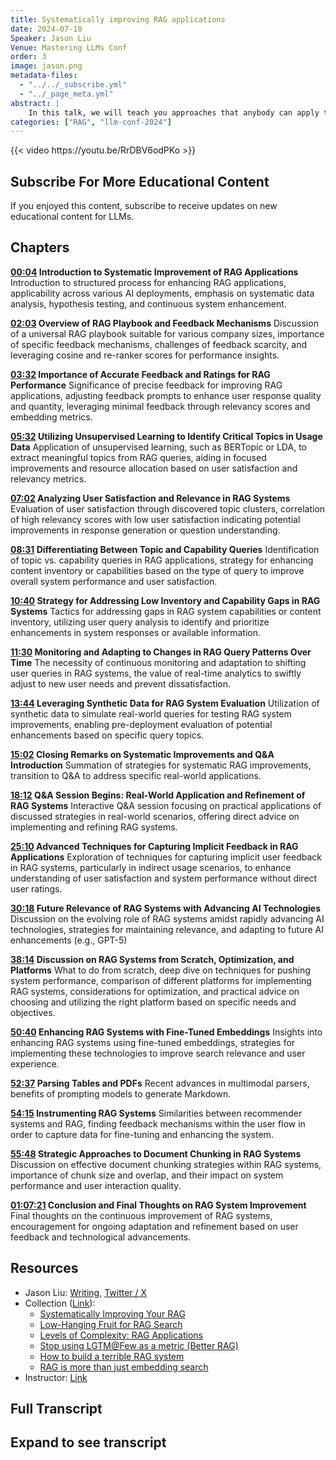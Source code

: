 ```yaml
---
title: Systematically improving RAG applications
date: 2024-07-10
Speaker: Jason Liu
Venue: Mastering LLMs Conf
order: 3
image: jason.png
metadata-files: 
  - "../../_subscribe.yml"
  - "../_page_meta.yml"
abstract: |
    In this talk, we will teach you approaches that anybody can apply to improve their RAG applications.
categories: ["RAG", "llm-conf-2024"]
---
```


{{< video https://youtu.be/RrDBV6odPKo >}}

:::{.callout-tip .mobile-only}
## Subscribe For More Educational Content

If you enjoyed this content, subscribe to receive updates on new educational content for LLMs. 

<center><script async data-uid="6379a28bdb" src="https://hamel.ck.page/6379a28bdb/index.js"></script></center>
:::

## Chapters
**[00:04](https://youtu.be/RrDBV6odPKo&t=4) Introduction to Systematic Improvement of RAG Applications**
Introduction to structured process for enhancing RAG applications, applicability across various AI deployments, emphasis on systematic data analysis, hypothesis testing, and continuous system enhancement.

**[02:03](https://youtu.be/RrDBV6odPKo&t=123) Overview of RAG Playbook and Feedback Mechanisms**
Discussion of a universal RAG playbook suitable for various company sizes, importance of specific feedback mechanisms, challenges of feedback scarcity, and leveraging cosine and re-ranker scores for performance insights.

**[03:32](https://youtu.be/RrDBV6odPKo&t=212) Importance of Accurate Feedback and Ratings for RAG Performance**
Significance of precise feedback for improving RAG applications, adjusting feedback prompts to enhance user response quality and quantity, leveraging minimal feedback through relevancy scores and embedding metrics.

**[05:32](https://youtu.be/RrDBV6odPKo&t=332) Utilizing Unsupervised Learning to Identify Critical Topics in Usage Data**
Application of unsupervised learning, such as BERTopic or LDA, to extract meaningful topics from RAG queries, aiding in focused improvements and resource allocation based on user satisfaction and relevancy metrics.

**[07:02](https://youtu.be/RrDBV6odPKo&t=422) Analyzing User Satisfaction and Relevance in RAG Systems**
Evaluation of user satisfaction through discovered topic clusters, correlation of high relevancy scores with low user satisfaction indicating potential improvements in response generation or question understanding.

**[08:31](https://youtu.be/RrDBV6odPKo&t=511) Differentiating Between Topic and Capability Queries**
Identification of topic vs. capability queries in RAG applications, strategy for enhancing content inventory or capabilities based on the type of query to improve overall system performance and user satisfaction.

**[10:40](https://youtu.be/RrDBV6odPKo&t=640) Strategy for Addressing Low Inventory and Capability Gaps in RAG Systems**
Tactics for addressing gaps in RAG system capabilities or content inventory, utilizing user query analysis to identify and prioritize enhancements in system responses or available information.

**[11:30](https://youtu.be/RrDBV6odPKo&t=690) Monitoring and Adapting to Changes in RAG Query Patterns Over Time**
The necessity of continuous monitoring and adaptation to shifting user queries in RAG systems, the value of real-time analytics to swiftly adjust to new user needs and prevent dissatisfaction.

**[13:44](https://youtu.be/RrDBV6odPKo&t=824) Leveraging Synthetic Data for RAG System Evaluation**
Utilization of synthetic data to simulate real-world queries for testing RAG system improvements, enabling pre-deployment evaluation of potential enhancements based on specific query topics.

**[15:02](https://youtu.be/RrDBV6odPKo&t=902) Closing Remarks on Systematic Improvements and Q&A Introduction**
Summation of strategies for systematic RAG improvements, transition to Q&A to address specific real-world applications.

**[18:12](https://youtu.be/RrDBV6odPKo&t=1092) Q&A Session Begins: Real-World Application and Refinement of RAG Systems**
Interactive Q&A session focusing on practical applications of discussed strategies in real-world scenarios, offering direct advice on implementing and refining RAG systems.

**[25:10](https://youtu.be/RrDBV6odPKo&t=1510) Advanced Techniques for Capturing Implicit Feedback in RAG Applications**
Exploration of techniques for capturing implicit user feedback in RAG systems, particularly in indirect usage scenarios, to enhance understanding of user satisfaction and system performance without direct user ratings.

**[30:18](https://youtu.be/RrDBV6odPKo&t=1818) Future Relevance of RAG Systems with Advancing AI Technologies**
Discussion on the evolving role of RAG systems amidst rapidly advancing AI technologies, strategies for maintaining relevance, and adapting to future AI enhancements (e.g., GPT-5)

**[38:14](https://youtu.be/RrDBV6odPKo&t=2294) Discussion on RAG Systems from Scratch, Optimization, and Platforms**
What to do from scratch, deep dive on techniques for pushing system performance, comparison of different platforms for implementing RAG systems, considerations for optimization, and practical advice on choosing and utilizing the right platform based on specific needs and objectives.

**[50:40](https://youtu.be/RrDBV6odPKo&t=3040) Enhancing RAG Systems with Fine-Tuned Embeddings**
Insights into enhancing RAG systems using fine-tuned embeddings, strategies for implementing these technologies to improve search relevance and user experience.

**[52:37](https://youtu.be/RrDBV6odPKo&t=3157) Parsing Tables and PDFs**
Recent advances in multimodal parsers, benefits of prompting models to generate Markdown.

**[54:15](https://youtu.be/RrDBV6odPKo&t=3255) Instrumenting RAG Systems**
Similarities between recommender systems and RAG, finding feedback mechanisms within the user flow in order to capture data for fine-tuning and enhancing the system.

**[55:48](https://youtu.be/RrDBV6odPKo&t=3348) Strategic Approaches to Document Chunking in RAG Systems**
Discussion on effective document chunking strategies within RAG systems, importance of chunk size and overlap, and their impact on system performance and user interaction quality.

**[01:07:21](https://youtu.be/RrDBV6odPKo&t=4041) Conclusion and Final Thoughts on RAG System Improvement**
Final thoughts on the continuous improvement of RAG systems, encouragement for ongoing adaptation and refinement based on user feedback and technological advancements.


## Resources

- Jason Liu: [Writing](https://python.useinstructor.com/blog/), [Twitter / X](https://x.com/jxnlco)
- Collection ([Link](https://dub.sh/jxnl-rag)):
  - [Systematically Improving Your RAG](https://jxnl.co/writing/2024/05/22/systematically-improving-your-rag/)
  - [Low-Hanging Fruit for RAG Search](https://jxnl.co/writing/2024/05/11/low-hanging-fruit-for-rag-search/)
  - [Levels of Complexity: RAG Applications](https://jxnl.co/writing/2024/02/28/levels-of-complexity-rag-applications/)
  - [Stop using LGTM@Few as a metric (Better RAG)](https://jxnl.co/writing/2024/02/05/when-to-lgtm-at-k/)
  - [How to build a terrible RAG system](https://jxnl.github.io/blog/writing/2024/01/07/inverted-thinking-rag/)
  - [RAG is more than just embedding search](https://python.useinstructor.com/blog/2023/09/17/rag-is-more-than-just-embedding-search/)
- Instructor: [Link](https://python.useinstructor.com/)

<center><script async data-uid="8a7362bdfa" src="https://hamel.ck.page/8a7362bdfa/index.js"></script></center>

## Full Transcript
:::{.callout-tip collapse="true"}
## Expand to see transcript

:::
